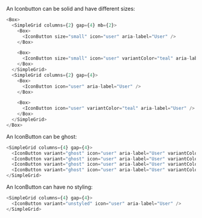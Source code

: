 An Iconbutton can be solid and have different sizes:

```typescript jsx
<Box>
  <SimpleGrid columns={2} gap={4} mb={2}>
    <Box>
      <IconButton size="small" icon="user" aria-label="User" />
    </Box>

    <Box>
      <IconButton size="small" icon="user" variantColor="teal" aria-label="User" />
    </Box>
  </SimpleGrid>
  <SimpleGrid columns={2} gap={4}>
    <Box>
      <IconButton icon="user" aria-label="User" />
    </Box>

    <Box>
      <IconButton icon="user" variantColor="teal" aria-label="User" />
    </Box>
  </SimpleGrid>
</Box>
```

An IconButton can be ghost:

```typescript jsx
<SimpleGrid columns={4} gap={4}>
  <IconButton variant="ghost" icon="user" aria-label="User" variantColor="navyblue" />
  <IconButton variant="ghost" icon="user" aria-label="User" variantColor="teal" />
  <IconButton variant="ghost" icon="user" aria-label="User" variantColor="navyblue" active />
  <IconButton variant="ghost" icon="user" aria-label="User" variantColor="teal" active />
</SimpleGrid>
```

An IconButton can have no styling:

```typescript jsx
<SimpleGrid columns={4} gap={4}>
  <IconButton variant="unstyled" icon="user" aria-label="User" />
</SimpleGrid>
```
